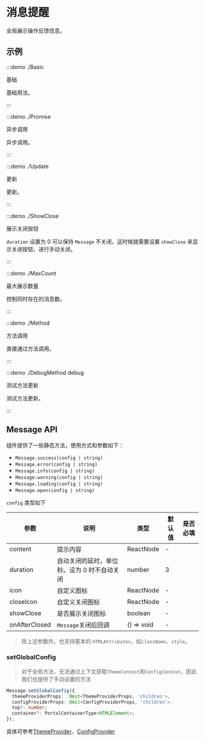 # 消息提醒

全局展示操作反馈信息。

## 示例

:::demo ./Basic

基础

基础用法。

:::

:::demo ./Promise

异步调用

异步调用。

:::

:::demo ./Update

更新

更新。

:::

:::demo ./ShowClose

展示关闭按钮

`duration` 设置为 0 可以保持 `Message` 不关闭，这时候就需要设置 `showClose` 来显示关闭按钮，进行手动关闭。

:::

:::demo ./MaxCount

最大展示数量

控制同时存在的消息数。

:::

:::demo ./Method

方法调用

直接通过方法调用。

:::

:::demo ./DebugMethod debug

测试方法更新

测试方法更新。

:::

## Message API

组件提供了一些静态方法，使用方式和参数如下：

- `Message.success(config | string)`
- `Message.error(config | string)`
- `Message.info(config | string)`
- `Message.warning(config | string)`
- `Message.loading(config | string)`
- `Message.open(config | string)`

`config` 类型如下

| 参数          | 说明                                        | 类型       | 默认值 | 是否必填 |
| ------------- | ------------------------------------------- | ---------- | ------ | -------- |
| content       | 提示内容                                    | ReactNode  | -      |
| duration      | 自动关闭的延时，单位秒。设为 0 时不自动关闭 | number     | 3      |
| icon          | 自定义图标                                  | ReactNode  | -      |
| closeIcon     | 自定义关闭图标                              | ReactNode  | -      |
| showClose     | 是否展示关闭图标                            | boolean    | -      |
| onAfterClosed | `Message`关闭后回调                         | () => void | -      |

> 除上述参数外，也支持基本的 `HTMLAttributes`，如`className`、`style`。

### setGlobalConfig

> 对于全局方法，无法通过上下文获取`ThemeContext`和`ConfigContext`，因此我们也提供了手动设置的方法

```ts
Message.setGlobalConfig({
  themeProviderProps:  Omit<ThemeProviderProps, 'children'>,
  configProviderProps: Omit<ConfigProviderProps, 'children'>,
  top?: number;
  container?: PortalContainerType<HTMLElement>;
});
```

具体可参考[ThemeProvider](/components/ThemeProvider)、[ConfigProvider](/components/ConfigProvider)
